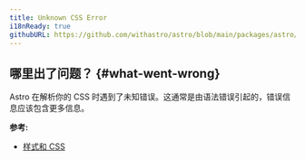 ```yaml
---
title: Unknown CSS Error
i18nReady: true
githubURL: https://github.com/withastro/astro/blob/main/packages/astro/src/core/errors/errors-data.ts
---
```



## 哪里出了问题？ \{#what-went-wrong\}
Astro 在解析你的 CSS 时遇到了未知错误。这通常是由语法错误引起的，错误信息应该包含更多信息。

**参考:**
-  [样式和 CSS](/zh-cn/guides/styling/)
